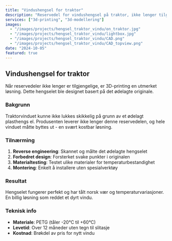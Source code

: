 ```yaml
---
title: "Vindushengsel for traktor"
description: "Reservedel for vindushengsel på traktor, ikke lenger tilgjengelig fra produsent."
services: ["3d-printing", "3d-modellering"]
images:
  - "/images/projects/hengsel_traktor_vindu/on_traktor.jpg"
  - "/images/projects/hengsel_traktor_vindu/lightbox.jpg"
  - "/images/projects/hengsel_traktor_vindu/CAD.png"
  - "/images/projects/hengsel_traktor_vindu/CAD_topview.png"
date: "2024-10-05"
featured: true
---
```


## Vindushengsel for traktor

Når reservedeler ikke lenger er tilgjengelige, er 3D-printing en utmerket løsning. Dette hengselet ble designet basert på det ødelagte originale.

### Bakgrunn

Traktorvinduet kunne ikke lukkes skikkelig på grunn av et ødelagt plasthengs el. Produsenten leverer ikke lenger denne reservedelen, og hele vinduet måtte byttes ut - en svært kostbar løsning.

### Tilnærming

1. **Reverse engineering**: Skannet og målte det ødelagte hengselet
2. **Forbedret design**: Forsterket svake punkter i originalen
3. **Materialtesting**: Testet ulike materialer for temperaturbestandighet
4. **Montering**: Enkelt å installere uten spesialverktøy

### Resultat

Hengselet fungerer perfekt og har tålt norsk vær og temperaturvariasjoner. En billig løsning som reddet et dyrt vindu.

### Teknisk info

- **Materiale**: PETG (tåler -20°C til +60°C)
- **Levetid**: Over 12 måneder uten tegn til slitasje
- **Kostnad**: Brøkdel av pris for nytt vindu
